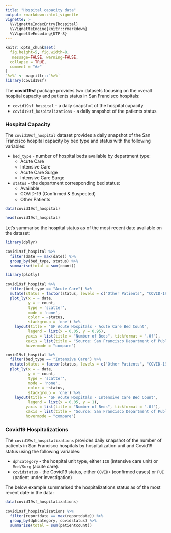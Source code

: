 ```yaml
---
title: "Hospital capacity data"
output: rmarkdown::html_vignette
vignette: >
  %\VignetteIndexEntry{hospital}
  %\VignetteEngine{knitr::rmarkdown}
  %\VignetteEncoding{UTF-8}
---
```


```r
knitr::opts_chunk$set(
  fig.height=5, fig.width=8,
   message=FALSE, warning=FALSE,
  collapse = TRUE,
  comment = "#>"
)
`%>%` <- magrittr::`%>%`
library(covid19sf)
```

The **covid19sf** package provides two datasets focusing on the overall hospital capacity and patients status in San Francisco hospitals:

* `covid19sf_hospital` - a daily snapshot of the hospital capacity
* `covid19sf_hospitalizations` - a daily snapshot of the patients status

### Hospital Capacity

The `covid19sf_hospital` dataset provides a daily snapshot of the San Francisco hospital capacity by bed type and status with the following variables:

* `bed_type` - number of hospital beds available by department type:
    * Acute Care
    * Intensive Care
    * Acute Care Surge
    * Intensive Care Surge
* `status` - the department corresponding bed status:
  * Available
  * COVID-19 (Confirmed & Suspected)
  * Other Patients


```r
data(covid19sf_hospital)

head(covid19sf_hospital)
```


Let's summarise the hospital status as of the most recent date available on the dataset:

```r
library(dplyr)

covid19sf_hospital %>%
  filter(date == max(date)) %>%
  group_by(bed_type, status) %>%
  summarise(total = sum(count))
```


```r
library(plotly)

covid19sf_hospital %>%
  filter(bed_type == "Acute Care") %>%
  mutate(status = factor(status, levels = c("Other Patients", "COVID-19 (Confirmed & Suspected)", "Available"))) %>%
  plot_ly(x = ~ date,
          y = ~ count,
          type = 'scatter', 
          mode = 'none', 
          color = ~status,
          stackgroup = 'one') %>%
    layout(title = "SF Acute Hospitals - Acute Care Bed Count",
          legend = list(x = 0.05, y = 0.95),
         yaxis = list(title = "Number of Beds", tickformat = ".0f"),
         xaxis = list(title = "Source: San Francisco Department of Public Health"),
         hovermode = "compare")
```

```r
covid19sf_hospital %>%
  filter(bed_type == "Intensive Care") %>%
  mutate(status = factor(status, levels = c("Other Patients", "COVID-19 (Confirmed & Suspected)", "Available"))) %>%
  plot_ly(x = ~ date,
          y = ~ count,
          type = 'scatter', 
          mode = 'none', 
          color = ~status,
          stackgroup = 'one') %>%
    layout(title = "SF Acute Hospitals - Intensive Care Bed Count",
          legend = list(x = 0.05, y = 1),
         yaxis = list(title = "Number of Beds", tickformat = ".0f"),
         xaxis = list(title = "Source: San Francisco Department of Public Health"),
         hovermode = "compare")
```


### Covid19 Hospitalizations 

The `covid19sf_hospitalizations` provides daily snapshot of the number of patients in San Francisco hospitals by hospitalization unit and Covid19 status using the following variables:

* `dphcategory` - the hospital unit type, either `ICU` (intensive care unit) or `Med/Surg` (acute care).
* `covidstatus` - the Covid19 status, either `COVID+` (confirmed cases) or `PUI` (patient under investigation)

The below example summarised the hospitalizations status as of the most recent date in the data:


```r
data(covid19sf_hospitalizations)

covid19sf_hospitalizations %>%
  filter(reportdate == max(reportdate)) %>%
  group_by(dphcategory, covidstatus) %>%
  summarise(total = sum(patientcount))
```



